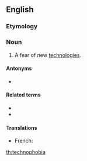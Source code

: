 ==English==

===Etymology===
{{af|en|techno-|-phobia}}

===Noun===
{{wikipedia}}
{{en-noun}}

# A fear of new [[technologies]].

====Antonyms====
* {{l|en|technophilia}}

====Related terms====
* {{l|en|technophobe}}
* {{l|en|technophobic}}

====Translations====
{{trans-top|fear of new technologies}}
* French: {{t+|fr|technophobie|f}}
{{trans-mid}}
{{trans-bottom}}

[[th:technophobia]]